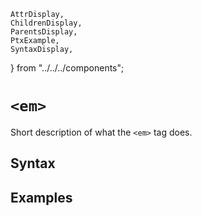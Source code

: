     AttrDisplay,
    ChildrenDisplay,
    ParentsDisplay,
    PtxExample,
    SyntaxDisplay,
} from "../../../components";

# `<em>`

Short description of what the `<em>` tag does.

## Syntax

<SyntaxDisplay name="em" />

## Examples

    
